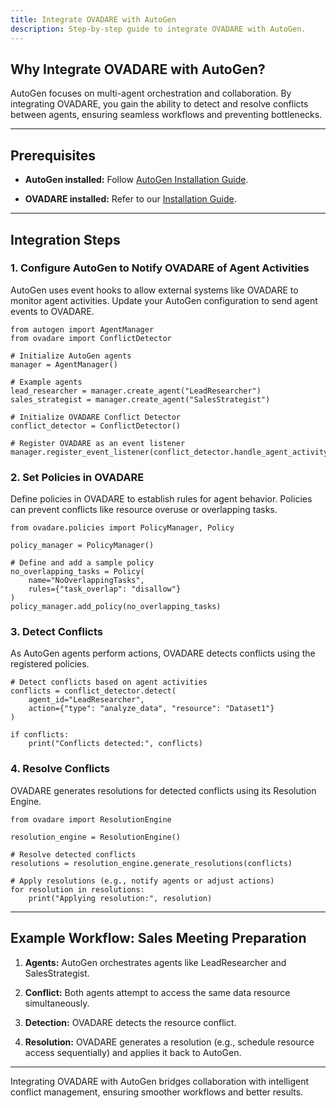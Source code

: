 ```yaml
---
title: Integrate OVADARE with AutoGen
description: Step-by-step guide to integrate OVADARE with AutoGen.
---
```


## Why Integrate OVADARE with AutoGen?

AutoGen focuses on multi-agent orchestration and collaboration. By integrating OVADARE, you gain the ability to detect and resolve conflicts between agents, ensuring seamless workflows and preventing bottlenecks.

***

## Prerequisites

* **AutoGen installed:** Follow [AutoGen Installation Guide](https://docs.autogen.com/install).

* **OVADARE installed:** Refer to our [Installation Guide](/get-started/installation).

***

## Integration Steps

### 1. Configure AutoGen to Notify OVADARE of Agent Activities

AutoGen uses event hooks to allow external systems like OVADARE to monitor agent activities. Update your AutoGen configuration to send agent events to OVADARE.

```
from autogen import AgentManager
from ovadare import ConflictDetector

# Initialize AutoGen agents
manager = AgentManager()

# Example agents
lead_researcher = manager.create_agent("LeadResearcher")
sales_strategist = manager.create_agent("SalesStrategist")

# Initialize OVADARE Conflict Detector
conflict_detector = ConflictDetector()

# Register OVADARE as an event listener
manager.register_event_listener(conflict_detector.handle_agent_activity)
```

### 2. Set Policies in OVADARE

Define policies in OVADARE to establish rules for agent behavior. Policies can prevent conflicts like resource overuse or overlapping tasks.

```
from ovadare.policies import PolicyManager, Policy

policy_manager = PolicyManager()

# Define and add a sample policy
no_overlapping_tasks = Policy(
    name="NoOverlappingTasks",
    rules={"task_overlap": "disallow"}
)
policy_manager.add_policy(no_overlapping_tasks)
```

### 3. Detect Conflicts

As AutoGen agents perform actions, OVADARE detects conflicts using the registered policies.

```
# Detect conflicts based on agent activities
conflicts = conflict_detector.detect(
    agent_id="LeadResearcher",
    action={"type": "analyze_data", "resource": "Dataset1"}
)

if conflicts:
    print("Conflicts detected:", conflicts)
```

### 4. Resolve Conflicts

OVADARE generates resolutions for detected conflicts using its Resolution Engine.

```
from ovadare import ResolutionEngine

resolution_engine = ResolutionEngine()

# Resolve detected conflicts
resolutions = resolution_engine.generate_resolutions(conflicts)

# Apply resolutions (e.g., notify agents or adjust actions)
for resolution in resolutions:
    print("Applying resolution:", resolution)
```

***

## Example Workflow: Sales Meeting Preparation

1. **Agents:** AutoGen orchestrates agents like LeadResearcher and SalesStrategist.

2. **Conflict:** Both agents attempt to access the same data resource simultaneously.

3. **Detection:** OVADARE detects the resource conflict.

4. **Resolution:** OVADARE generates a resolution (e.g., schedule resource access sequentially) and applies it back to AutoGen.

***

Integrating OVADARE with AutoGen bridges collaboration with intelligent conflict management, ensuring smoother workflows and better results.